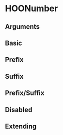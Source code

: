 
<Meta of={HooNumberStories} />

# HOONumber

## Arguments

<ArgTypes of={HOONumber} />

## Basic

<Canvas of={HooNumberStories.Basic} />

## Prefix

<Canvas of={HooNumberStories.Prefix} />

## Suffix

<Canvas of={HooNumberStories.Suffix} />

## Prefix/Suffix

<Canvas of={HooNumberStories.PrefixSuffix} />

## Disabled

<Canvas of={HooNumberStories.Disabled} />

## Extending

<Canvas of={HooNumberStories.Extending} />
